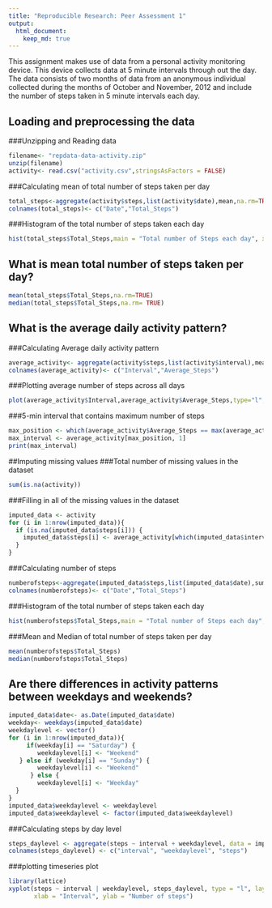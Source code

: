 ```yaml
---
title: "Reproducible Research: Peer Assessment 1"
output: 
  html_document:
    keep_md: true
---
```

This assignment makes use of data from a personal activity monitoring device. This device collects data at 5 minute intervals through out the day. The data consists of two months of data from an anonymous individual collected during the months of October and November, 2012 and include the number of steps taken in 5 minute intervals each day.

## Loading and preprocessing the data
###Unzipping and Reading data
```r
filename<- "repdata-data-activity.zip"
unzip(filename)
activity<- read.csv("activity.csv",stringsAsFactors = FALSE)
```
###Calculating mean of total number of steps taken per day
```r
total_steps<-aggregate(activity$steps,list(activity$date),mean,na.rm=TRUE)
colnames(total_steps)<- c("Date","Total_Steps")
```
###Histogram of the total number of steps taken each day
```r
hist(total_steps$Total_Steps,main = "Total number of Steps each day", xlab= "Number of steps each day",col = "purple")
```

## What is mean total number of steps taken per day?
```r
mean(total_steps$Total_Steps,na.rm=TRUE)
median(total_steps$Total_Steps,na.rm= TRUE)
```

## What is the average daily activity pattern?
###Calculating Average daily activity pattern
```r
average_activity<- aggregate(activity$steps,list(activity$interval),mean,na.rm=TRUE)
colnames(average_activity)<- c("Interval","Average_Steps")
```
###Plotting average number of steps across all days
```r
plot(average_activity$Interval,average_activity$Average_Steps,type="l",col = "red",main= "Average Activity Pattern",xlab="Interval",ylab="Average number of steps")
```
###5-min interval that contains maximum number of steps
```r
max_position <- which(average_activity$Average_Steps == max(average_activity$Average_Steps))
max_interval <- average_activity[max_position, 1]
print(max_interval)
```


##Imputing missing values
###Total number of missing values in the dataset
```r
sum(is.na(activity))
```
###Filling in all of the missing values in the dataset
```r
imputed_data <- activity
for (i in 1:nrow(imputed_data)){
  if (is.na(imputed_data$steps[i])) {
    imputed_data$steps[i] <- average_activity[which(imputed_data$interval[i] ==average_activity$Interval), ]$Average_Steps
  }
}
```
###Calculating number of steps
```r
numberofsteps<-aggregate(imputed_data$steps,list(imputed_data$date),sum)
colnames(numberofsteps)<- c("Date","Total_Steps")
```
###Histogram of the total number of steps taken each day
```r
hist(numberofsteps$Total_Steps,main = "Total number of Steps each day", xlab= "Number of steps each day",col = "blue")
```
###Mean and Median of total number of steps taken per day
```r
mean(numberofsteps$Total_Steps)
median(numberofsteps$Total_Steps)
```

## Are there differences in activity patterns between weekdays and weekends?
```r
imputed_data$date<- as.Date(imputed_data$date)
weekday<- weekdays(imputed_data$date)
weekdaylevel <- vector()
for (i in 1:nrow(imputed_data)){
     if(weekday[i] == "Saturday") {
        weekdaylevel[i] <- "Weekend"
   } else if (weekday[i] == "Sunday") {
        weekdaylevel[i] <- "Weekend"
      } else {
        weekdaylevel[i] <- "Weekday"
  }
}       
imputed_data$weekdaylevel <- weekdaylevel
imputed_data$weekdaylevel <- factor(imputed_data$weekdaylevel)
```
###Calculating steps by day level
```r
steps_daylevel <- aggregate(steps ~ interval + weekdaylevel, data = imputed_data, mean)
colnames(steps_daylevel) <- c("interval", "weekdaylevel", "steps")
```
###plotting timeseries plot
```r
library(lattice)
xyplot(steps ~ interval | weekdaylevel, steps_daylevel, type = "l", layout = c(1, 2), 
       xlab = "Interval", ylab = "Number of steps")
```      
